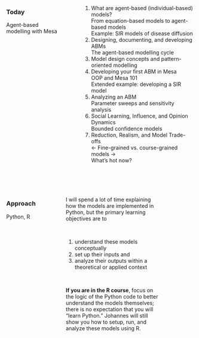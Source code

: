 <br>

:::: {.columns}
::: {.column width="30%"}
### Today
Agent-based modelling with [Mesa]{.kn-pink}
:::

::: {.column width="5%"}
:::

::: {.column width="65%"}
1. What are agent-based [(individual-based)]{.nord-light} models?<br>[From equation-based models to agent-based models<br>Example: SIR models of disease diffusion]{.nord-footer}
2. Designing, documenting, and developing ABMs<br>[The agent-based modelling cycle]{.nord-footer}
3. Model design concepts and pattern-oriented modelling
4. Developing your first ABM in Mesa<br>[OOP and Mesa 101<br>Extended example: developing a SIR model]{.nord-footer}
5. Analyzing an ABM<br>[Parameter sweeps and sensitivity analysis]{.nord-footer}
6. Social Learning, Influence, and Opinion Dynamics<br>[Bounded confidence models]{.nord-footer}
7. Reduction, Realism, and Model Trade-offs<br>[$\longleftarrow$ Fine-grained vs. course-grained models $\longrightarrow$<br>What's hot now?]{.nord-footer}
:::
::::



##

<br>

:::: {.columns}
::: {.column width="30%"}
### Approach
Python, R
:::

::: {.column width="55%"}
I will spend a lot of time explaining how the models are implemented in Python, but the primary [learning objectives]{.kn-pink} are to

<br>

1. understand these models conceptually
2. set up their inputs and
3. analyze their outputs within a theoretical or applied context

<br>

**If you are in the R course**, focus on the logic of the Python code to better understand the models themselves; there is no expectation that you will "learn Python." Johannes will still show you how to setup, run, and analyze these models using R.
:::

::: {.column width="15%"}
:::
::::
